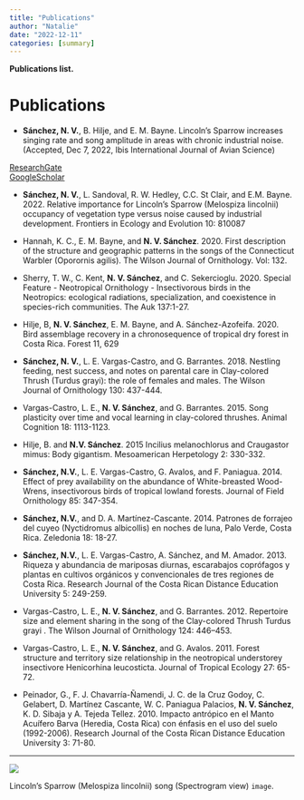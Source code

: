 ```yaml
---
title: "Publications"
author: "Natalie"
date: "2022-12-11"
categories: [summary]
---
```


**Publications list.**

# Publications  

- **Sánchez, N. V.**, B. Hilje, and E. M. Bayne. Lincoln’s Sparrow increases singing rate and song amplitude in areas with chronic industrial noise. (Accepted, Dec 7, 2022, Ibis International Journal of Avian Science) 

<aside>
[ResearchGate](https://www.researchgate.net/profile/Natalie-Sanchez-4)  
[GoogleScholar](https://scholar.google.com/citations?user=0xl0JC0AAAAJ&hl=en)
</aside>

- **Sánchez, N. V.**, L. Sandoval, R. W. Hedley, C.C. St Clair, and E.M. Bayne. 2022. Relative importance for Lincoln’s Sparrow (Melospiza lincolnii) occupancy of vegetation type versus noise caused by industrial development. Frontiers in Ecology and Evolution 10: 810087 

- Hannah, K. C., E. M. Bayne, and **N. V. Sánchez**. 2020. First description of the structure and geographic patterns in the songs of the Connecticut Warbler (Oporornis agilis). The Wilson Journal of Ornithology. Vol: 132.   

- Sherry, T. W., C. Kent, **N. V. Sánchez**, and C. Sekercioglu. 2020. Special Feature - Neotropical Ornithology - Insectivorous birds in the Neotropics: ecological radiations, specialization, and coexistence in species-rich communities. The Auk 137:1-27.

- Hilje, B, **N. V. Sánchez**, E. M. Bayne, and A. Sánchez-Azofeifa. 2020. Bird assemblage recovery in a chronosequence of tropical dry forest in Costa Rica. Forest 11, 629 

- **Sánchez, N. V.**, L. E. Vargas-Castro, and G. Barrantes. 2018. Nestling feeding, nest success, and notes on parental care in Clay-colored Thrush (Turdus grayi): the role of females and males. The Wilson Journal of Ornithology 130: 437-444.

- Vargas-Castro, L. E., **N. V. Sánchez**, and G. Barrantes. 2015. Song plasticity over time and vocal learning in clay-colored thrushes. Animal Cognition 18: 1113-1123. 

- Hilje, B. and **N.V. Sánchez**. 2015 Incilius melanochlorus and Craugastor mimus: Body gigantism. Mesoamerican Herpetology 2: 330-332.

- **Sánchez, N.V.**, L. E. Vargas-Castro, G. Avalos, and F. Paniagua. 2014. Effect of prey availability on the abundance of White-breasted Wood-Wrens, insectivorous birds of tropical lowland forests. Journal of Field Ornithology 85: 347-354.

- **Sánchez, N.V.**, and D. A. Martínez-Cascante. 2014. Patrones de forrajeo del cuyeo (Nyctidromus albicollis) en noches de luna, Palo Verde, Costa Rica. Zeledonia 18: 18-27.

- **Sánchez, N.V.**, L. E. Vargas-Castro, A. Sánchez, and M. Amador. 2013. Riqueza y abundancia de mariposas diurnas, escarabajos coprófagos y plantas en cultivos orgánicos y convencionales de tres regiones de Costa Rica. Research Journal of the Costa Rican Distance Education University 5: 249-259.

- Vargas-Castro, L. E., **N. V. Sánchez**, and G. Barrantes. 2012. Repertoire size and element sharing in the song of the Clay-colored Thrush Turdus grayi . The Wilson Journal of Ornithology 124: 446–453.

- Vargas-Castro, L. E., **N. V. Sánchez**, and G. Avalos. 2011. Forest structure and territory size relationship in the neotropical understorey insectivore Henicorhina leucosticta. Journal of Tropical Ecology 27: 65-72.

- Peinador, G., F. J. Chavarría-Ñamendi, J. C. de la Cruz Godoy, C. Gelabert, D. Martínez Cascante, W. C. Paniagua Palacios, **N. V. Sánchez**, K. D. Sibaja y A. Tejeda Tellez. 2010. Impacto antrópico en el Manto Acuífero Barva (Heredia, Costa Rica) con énfasis en el uso del suelo (1992-2006). Research Journal of the Costa Rican Distance Education University 3: 71-80.


---

![](lisp_song.png)

Lincoln's Sparrow (Melospiza lincolnii) song (Spectrogram view) `image`.





